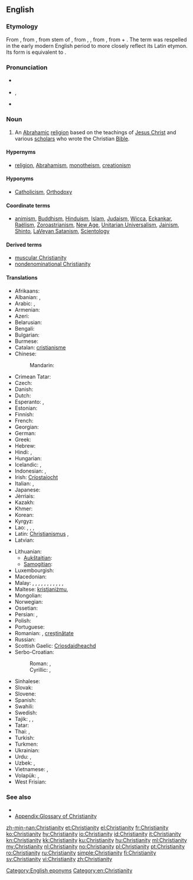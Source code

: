 ==English==

===Etymology===
From {{etyl|enm|en}} {{term|cristente|lang=enm}}, from {{etyl|fro|en}} {{term|crestiente|lang=fro}}, from {{etyl|ML.|en}} stem of {{term|christianitas||lang=la}}, from {{etyl|la|en}} {{term|christianus|lang=la}}, {{term|Christianus|lang=la}}, from {{etyl|grc|en}} {{term|Χριστιανός|lang=grc|tr=Christianos}}, from {{term|Χριστός||lang=grc|tr=Christos|Christ, anointed one}} + {{term|-ιανός||lang=grc|tr=-ianos|of, related to}}. The term was respelled in the early modern English period to more closely reflect its Latin etymon. Its form is equivalent to {{suffix|Christian|ity}}.

===Pronunciation===
* {{a|RP}} {{IPA|/ˌkrɪstiˈænɪti/}}
* {{a|US}} {{IPA|/ˌkrɪstʃiˈænɪti/}}, {{X-SAMPA|/%krIstSi"{nIti/}}
* {{audio|en-us-Christianity.ogg|Audio (US)}}

===Noun===
{{en-noun|-|Christianities}}

# An [[Abrahamic]] [[religion]] based on the teachings of [[Jesus Christ]] and various [[scholar]]s who wrote the Christian [[Bible]].

====Hypernyms====
* [[religion]], [[Abrahamism]], [[monotheism]], [[creationism]]

====Hyponyms====
* {{sense|religion based on teaching of Christ}} [[Catholicism]], [[Orthodoxy]]

====Coordinate terms====
* {{sense|religion based on teaching of Christ}} [[animism]], [[Buddhism]], [[Hinduism]], [[Islam]], [[Judaism]], [[Wicca]], [[Eckankar]], [[Raëlism]], [[Zoroastrianism]], [[New Age]], [[Unitarian Universalism]], [[Jainism]], [[Shinto]], [[LaVeyan Satanism]], [[Scientology]]

====Derived terms====
* [[muscular Christianity]]
* [[nondenominational Christianity]]

====Translations====
{{trans-top|monotheistic religion}}
* Afrikaans: {{t-|af|christendom}}
* Albanian: {{t-|sq|krishterimi}}, {{t-|sq|krishtërim}}
* Arabic: {{t+|ar|مسيحية|f|tr=masīḥíyya|sc=Arab}}, {{t-|ar|نصرانية|f|tr=naṣrāníyya|sc=Arab}}
* Armenian: {{t-|hy|քրիստոնեություն|tr=k’ristoneut’yun}}
* Azeri: {{t-|az|xristianlıq}}
* Belarusian: {{t-|be|хрысціянства|n|tr=xryscijánstva|sc=Cyrl}}
* Bengali: {{t-|bn|খ্রিস্ট ধর্ম|tr=khrisţ dhôrm|sc=Beng}}
* Bulgarian: {{t-|bg|християнство|n|tr=hristijánstvo|sc=Cyrl}}
* Burmese: {{t-|my|သိက္ခါတော်ရ|tr= thei' kha do ja.|sc=Mymr}}
* Catalan: [[cristianisme]] {{m}}
* Chinese:
*: Mandarin: {{t+|cmn|基督教|tr=Jīdūjiào|sc=Hani}}
* Crimean Tatar: {{tø|crh|hristianlıq}}
* Czech: {{t+|cs|křesťanství|n}}
* Danish: {{t-|da|kristendom}}
* Dutch: {{t+|nl|christendom|n}}
* Esperanto: {{t-|eo|kristanismo}}, {{t-|eo|kristismo}}
* Estonian: {{t-|et|ristiusk}}
* Finnish: {{t+|fi|kristinusko}}
* French: {{t+|fr|christianisme|m}}
* Georgian: {{t-|ka|ქრისტიანობა|tr=k'ristianoba|sc=Geor}}
* German: {{t+|de|Christentum|n}}
* Greek: {{t+|el|χριστιανισμός|m|tr=christianismós}}
* Hebrew: {{t-|he|נצרות|f|alt=נַצְרוּת|tr=natsrút|sc=Hebr}}
* Hindi: {{t-|hi|ईसाई धर्म|tr=īsāī dharm}}, {{t-|hi|ईसाइयत|tr=īsāiyat}}
* Hungarian: {{t+|hu|kereszténység}}
* Icelandic: {{t-|is|kristindómur|m}}, {{t+|is|kristni|f}}
* Indonesian: {{t+|id|Kristen}}, {{t-|id|Kekristenan}}
* Irish: [[Críostaíocht]]
* Italian: {{t-|it|cristianità|f}}, {{t+|it|cristianesimo|m}}
* Japanese: {{t+|ja|キリスト教|tr=Kirisuto-kyō|sc=Jpan}}
* Jèrriais: {{tø|roa-jer|Chrêtchienneté|f}}
* Kazakh: {{t|kk|христиандық|tr=xrïstïandıq|sc=Cyrl}}
* Khmer: {{t-|km|គ្រិស្តសាសនា|tr=krɨh saasnaa|sc=Khmr}}
* Korean: {{t+|ko|기독교|tr=Gidokgyo|sc=Kore}}
* Kyrgyz: {{t-|ky|машаякчылык|tr=maşayakçılik|sc=Cyrl}}
* Lao: {{t-|lo|ສາດສະໜາຄະລິດ|tr=sȁːtsánǎː kʰā līt|sc=Laoo}}, {{t-|lo|ສາສນາກິດ|tr=sȁːt sá năː kít|sc=Laoo}}, {{t-|lo|ຄິດສາດສະໜາ|tr=kʰīt sȁːtsánǎː|sc=Laoo}}, {{t-|lo|ສາສະໜາພະເຢຊູ|tr=sǎːsánǎː pʰā yèː súː|sc=Laoo}}
* Latin: [[Christianismus]] {{m}}, {{t-|la|Christianitas}}
* Latvian: {{t-|lv|kristietība|f}}
{{trans-mid}}
* Lithuanian:
** [[Aukštaitian]]: {{t+|lt|krikščionybė|f}}
** [[Samogitian]]: {{tø|sgs|krėkštiuonībė|f}}
* Luxembourgish: {{t+|lb|Chrëschtentum}}
* Macedonian: {{t-|mk|христијанство|n|tr=hristijánstvo}}
* Malay: {{t-|ms|Kristian}}, {{t-|ms|Masihi}}, {{t-|ms|Nasrani}}, {{t-|ms|Serani}}, {{t-|ms|agama Kristian}}, {{t-|ms|agama Masihi}}, {{t-|ms|agama Nasrani}}, {{t-|ms|agama Serani}}, {{t-|ms|agama Kristian}}, {{t-|ms|agama Masihi}}, {{t-|ms|agama Nasrani}}, {{t-|ms|agama Serani}}
* Maltese: [[kristjaniżmu]], {{t-|mt|kristjaniżmu}}
* Mongolian: {{t-|mn|христийн шашин|tr=hristijn šašin|sc=Cyrl}}
* Norwegian: {{t+|no|kristendom}}
* Ossetian: {{tø|os|чырыстонад|sc=Cyrl}}
* Persian: {{t+|fa|مسیحیت|tr=masihiyat|sc=fa-Arab}}, {{t+|fa|ترسایی|tr=tarsâyi|sc=fa-Arab}}
* Polish: {{t+|pl|chrześcijaństwo|n}}
* Portuguese: {{t+|pt|cristianismo|m}}
* Romanian: {{t-|ro|creștinism|n}}, [[creștin|creștinătate]] {{f}}
* Russian: {{t+|ru|христианство|n|tr=xristiánstvo}}
* Scottish Gaelic: [[Crìosdaidheachd]] {{f}}
* Serbo-Croatian:
*: Roman: {{qualifier|Bosnian, Serbian}} {{t-|sh|хришћанство|n}}, {{qualifier|Croatian}} {{t-|sh|кршћанство|n}}
*: Cyrillic: {{qualifier|Bosnian, Serbian}} {{t-|sh|hrišćanstvo|n}}, {{qualifier|Croatian}} {{t-|sh|kršćanstvo|n}}
* Sinhalese: {{t-|si|ක්‍රිස්තියානි ආගම|sc=Sinh}}
* Slovak: {{t-|sk|kresťanstvo|n}}
* Slovene: {{t+|sl|krščanstvo|n}}
* Spanish: {{t+|es|cristianismo|m}}
* Swahili: {{t-|sw|Ukristo}}
* Swedish: {{t+|sv|kristendom|c}}
* Tajik: {{t-|tg|дини насронӣ|tr=dini nasronī|sc=Cyrl}}, {{t-|tg|дини христианӣ|tr=dini xristianī|sc=Cyrl}}, {{t-|tg|тарсоӣ‍|tr=tarsoī|sc=Cyrl}}
* Tatar: {{t-|tt|христианлык|tr=xristianlıq|sc=Cyrl}}
* Thai: {{t-|th|ศาสนาคริสต์|tr=sàat-sà-năa krít|sc=Thai}}, {{t-|th|คริสต์ศาสนา|tr=krít sàat-sà-năa|sc=Thai}}
* Turkish: {{t+|tr|Hristiyanlık}}
* Turkmen: {{t-|tk|hristiýanlyk}}
* Ukrainian: {{t-|uk|християнство|n|tr=xrystyjánstvo|sc=Cyrl}}
* Urdu: {{t-|ur|عیسائی مذہب|m|tr=īsāī maz'hab|sc=ur-Arab}}, {{t-|ur|عیسائیت|tr='īsāiyat|sc=ur-Arab}}
* Uzbek: {{t-|uz|xristianlik}}, {{t-|uz|masihiylik}}
* Vietnamese: {{t+|vi|Kitô giáo}}, {{t+|vi|Cơ Đốc giáo}}
* Volapük: {{t+|vo|krit}}, {{qualifier|primitive}} {{t-|vo|rukrit}}
* West Frisian: {{t-|fy|Kristendom}}
{{trans-bottom}}

===See also===
* {{pedia}}
* [[Appendix:Glossary of Christianity]]

[[Category:English eponyms]]
[[Category:en:Christianity]]

[[zh-min-nan:Christianity]]
[[et:Christianity]]
[[el:Christianity]]
[[fr:Christianity]]
[[ko:Christianity]]
[[hy:Christianity]]
[[io:Christianity]]
[[id:Christianity]]
[[it:Christianity]]
[[kn:Christianity]]
[[kk:Christianity]]
[[ku:Christianity]]
[[hu:Christianity]]
[[ml:Christianity]]
[[my:Christianity]]
[[nl:Christianity]]
[[no:Christianity]]
[[pl:Christianity]]
[[pt:Christianity]]
[[ro:Christianity]]
[[ru:Christianity]]
[[simple:Christianity]]
[[fi:Christianity]]
[[sv:Christianity]]
[[vi:Christianity]]
[[zh:Christianity]]